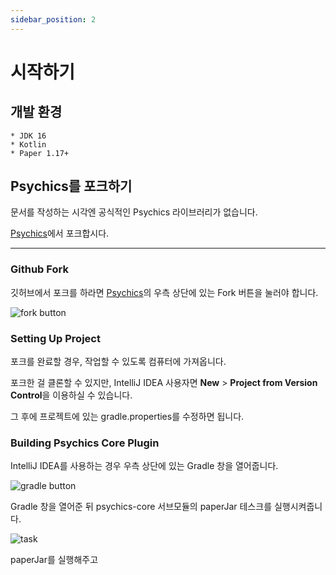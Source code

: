 ```yaml
---
sidebar_position: 2
---
```


# 시작하기

## 개발 환경
    * JDK 16
    * Kotlin
    * Paper 1.17+

## Psychics를 포크하기

문서를 작성하는 시각엔 공식적인 Psychics 라이브러리가 없습니다.

[Psychics](https://github.com/monun/psychics)에서 포크합시다.

---

### Github Fork

깃허브에서 포크를 하라면 [Psychics](https://github.com/monun/psychics)의 우측 상단에 있는 Fork 버튼을 눌러야 합니다.

<!-- 임시용 링크로, 추후 호스팅 또는 assets 폴더 형식으로 변경 부탁드립니다 -->
![fork button](https://user-images.githubusercontent.com/59782214/129550884-81a1d3af-9205-4e81-b9e6-d85bac2b42b8.png)
<!-- ![fork button](../../../static/img/fork.png) -->
<!-- 미리보기가 안 되면, 수정할 때 불편하니까, 결정될때까지 assets 형식 사용하지 않겠습니다 -->

### Setting Up Project

포크를 완료할 경우, 작업할 수 있도록 컴퓨터에 가져옵니다.

포크한 걸 클론할 수 있지만, IntelliJ IDEA 사용자면 **New** > **Project from Version Control**을 이용하실 수 있습니다.

그 후에 프로젝트에 있는 gradle.properties를 수정하면 됩니다.

### Building Psychics Core Plugin

IntelliJ IDEA를 사용하는 경우 우측 상단에 있는 Gradle 창을 열어줍니다.

![gradle button](https://user-images.githubusercontent.com/68156872/129556085-83bbeda6-9d1a-4482-a2b3-979869b5fa6a.png)

Gradle 창을 열어준 뒤 psychics-core 서브모듈의 paperJar 테스크를 실행시켜줍니다.

![task](https://user-images.githubusercontent.com/68156872/129560582-70cb399b-b418-41cf-865a-1a0a2558a3fd.png)

paperJar를 실행해주고





<!--
val heptagram = retrieveUser("Heptagram")
println(heptagram.fans.map { it.blackCowness }.sum())

-------------------------------------------------------
| C͟O͟N͟S͟O͟L͟E͟ | TERMINAL | PROBLEMS |
Exception in thread "main" java.lang.ArithmeticException: integer overflow
-->

